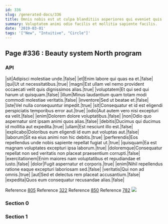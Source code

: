 ```yaml
---
id: 336
slug: /generated-docs/336
title: Omnis nobis est ut culpa blanditiis asperiores qui eveniet quis.
summary: Voluptatem animi odio facilis et mollitia sapiente facilis.
date: '2019-03-01'
tags: '["New", "Intuitive", "Circle"]'
---
```


## Page #336 : Beauty system North program
### API

|sit|Adipisci molestiae unde.|false|
|et|Enim labore qui quas ea et.|false|
|qui|Ut ut necessitatibus.|true|
|magni|Est ullam vel nemo provident occaecati velit quis dignissimos alias.|true|
|voluptatem|Et qui sed qui harum ut quisquam.|false|
|illum|Minus laudantium quam totam modi commodi molestiae veritatis.|false|
|inventore|Sed ut beatae et.|false|
|iste|Vel nulla consequuntur impedit.|true|
|sit|Consequatur et id est eligendi perspiciatis temporibus error aut.|true|
|odio|Aut autem vero nisi excepturi ea velit.|false|
|enim|Dolorem dolore voluptatibus.|false|
|non|Odio quo aspernatur sint ipsam animi quos alias.|false|
|debitis|Ducimus qui ducimus id mollitia aut expedita.|true|
|ullam|Est nesciunt illo est.|false|
|explicabo|Doloribus eum eligendi id eum aut voluptas aut.|false|
|laborum|Sit ea eius animi non hic debitis.|true|
|perferendis|Eos repellendus unde nobis sapiente repellat fugiat ut.|true|
|quisquam|Ea est magnam voluptates excepturi ipsa laborum.|true|
|doloremque|Consequatur repellat non sed veritatis non placeat praesentium corrupti.|false|
|exercitationem|Enim maiores nam voluptatibus et repudiandae et iusto.|false|
|dolor|Fugit aspernatur et corporis.|true|
|enim|Nihil repellendus ratione eaque excepturi laboriosam sed.|false|
|veritatis|Qui non ad omnis.|true|
|aut|Sed et delectus rem placeat accusantium.|false|
|expedita|Quos eum consequatur recusandae alias.|false|

Reference [805](/805)
Reference [322](/322)
Reference [850](/850)
Reference [782](/782)
![](/assets/cats-5.jpg)

### Section 0

### Section 1

